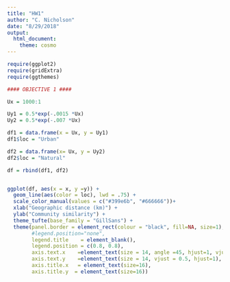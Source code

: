 ```yaml
---
title: "HW1"
author: "C. Nicholson"
date: "8/29/2018"
output: 
  html_document: 
    theme: cosmo
---
```

```r

require(ggplot2)
require(gridExtra)
require(ggthemes)

#### OBJECTIVE 1 ####

Ux = 1000:1

Uy1 = 0.5*exp(-.0015 *Ux) 
Uy2 = 0.5*exp(-.007 *Ux) 

df1 = data.frame(x = Ux, y = Uy1)
df1$loc = "Urban"

df2 = data.frame(x= Ux, y = Uy2)
df2$loc = "Natural"

df = rbind(df1, df2)


ggplot(df, aes(x = x, y =y)) + 
  geom_line(aes(color = loc), lwd = .75) +
  scale_color_manual(values = c("#399e6b", "#666666"))+
  xlab("Geographic distance (km)") + 
  ylab("Community similarity") +
  theme_tufte(base_family = "GillSans") +
  theme(panel.border = element_rect(colour = "black", fill=NA, size=1),
        #legend.position="none",
        legend.title	= element_blank(),
        legend.position = c(0.8, 0.8),
        axis.text.x    =element_text(size = 14, angle =45, hjust=1, vjust = 1),
        axis.text.y    =element_text(size = 14, vjust = 0.5, hjust=1),
        axis.title.x   = element_text(size=16),
        axis.title.y  = element_text(size=16))
```